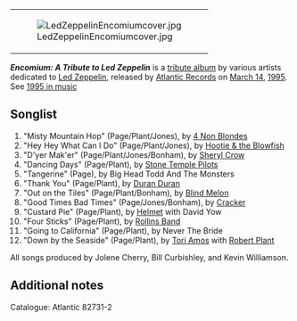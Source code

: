<table align="right"><tr><td>[[Image:LedZeppelinEncomiumcover.jpg]]</tr></td></table>

'''''Encomium: A Tribute to Led Zeppelin''''' is a [[tribute album]] by various artists dedicated to [[Led Zeppelin]], released by [[Atlantic Records]] on [[March 14]], [[1995]]. See [[1995 in music]]

==Songlist==
#"Misty Mountain Hop" (Page/Plant/Jones), by [[4 Non Blondes]]
#"Hey Hey What Can I Do" (Page/Plant/Jones), by [[Hootie & the Blowfish]]
#"D'yer Mak'er" (Page/Plant/Jones/Bonham), by [[Sheryl Crow]]
#"Dancing Days" (Page/Plant), by [[Stone Temple Pilots]]
#"Tangerine" (Page), by Big Head Todd And The Monsters
#"Thank You" (Page/Plant), by [[Duran Duran]]
#"Out on the Tiles" (Page/Plant/Bonham), by [[Blind Melon]]
#"Good Times Bad Times" (Page/Jones/Bonham), by [[Cracker (band)|Cracker]]
#"Custard Pie" (Page/Plant), by [[Helmet (band)|Helmet]] with David Yow
#"Four Sticks" (Page/Plant), by [[Rollins Band]]
#"Going to California" (Page/Plant), by Never The Bride
#"Down by the Seaside" (Page/Plant), by [[Tori Amos]] with [[Robert Plant]]

All songs produced by Jolene Cherry, Bill Curbishley, and Kevin Williamson.

==Additional notes==

Catalogue: Atlantic 82731-2